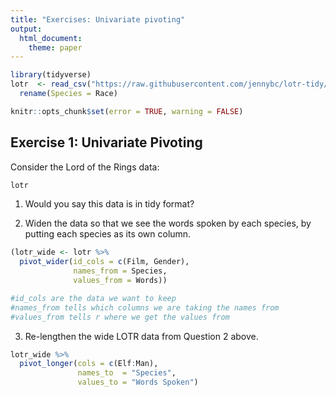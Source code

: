 ```yaml
---
title: "Exercises: Univariate pivoting"
output: 
  html_document:
    theme: paper 
---
```


```r
library(tidyverse) 
lotr  <- read_csv("https://raw.githubusercontent.com/jennybc/lotr-tidy/master/data/lotr_tidy.csv") %>% 
  rename(Species = Race)
```

<!---The following chunk allows errors when knitting--->

```r
knitr::opts_chunk$set(error = TRUE, warning = FALSE)
```


## Exercise 1: Univariate Pivoting

Consider the Lord of the Rings data:

```r
lotr
```

1. Would you say this data is in tidy format?

   <!-- Describe why or why not in this space. -->

2. Widen the data so that we see the words spoken by each species, by putting each species as its own column.

```r
(lotr_wide <- lotr %>% 
  pivot_wider(id_cols = c(Film, Gender), 
              names_from = Species, 
              values_from = Words))

#id_cols are the data we want to keep 
#names_from tells which columns we are taking the names from 
#values_from tells r where we get the values from
```

3. Re-lengthen the wide LOTR data from Question 2 above.

```r
lotr_wide %>% 
  pivot_longer(cols = c(Elf:Man), 
               names_to  = "Species", 
               values_to = "Words Spoken")
```
